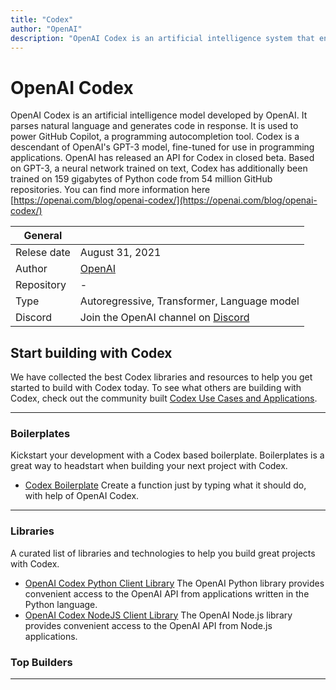 ```yaml
---
title: "Codex"
author: "OpenAI"
description: "OpenAI Codex is an artificial intelligence system that enables developers to translate natural language into code & much more."
---
```


# OpenAI Codex

OpenAI Codex is an artificial intelligence model developed by OpenAI. It parses natural language and generates code in response. It is used to power GitHub Copilot, a programming autocompletion tool. Codex is a descendant of OpenAI's GPT-3 model, fine-tuned for use in programming applications. OpenAI has released an API for Codex in closed beta. Based on GPT-3, a neural network trained on text, Codex has additionally been trained on 159 gigabytes of Python code from 54 million GitHub repositories. You can find more information here [https://openai.com/blog/openai-codex/](https://openai.com/blog/openai-codex/)

| General  |  |
| --- | --- |
| Relese date |  August 31, 2021 |
| Author | [OpenAI](https://lablab.ai/tech/openai/)  |
| Repository | - |
| Type | Autoregressive, Transformer, Language model |
| Discord | Join the OpenAI channel on [Discord](https://discord.gg/7nQsGTy) |

## Start building with Codex
We have collected the best Codex libraries and resources to help you get started to build with Codex today. To see what others are building with Codex, check out the community built [Codex Use Cases and Applications](/apps/tech/openai/codex).

<TechTutorials/>

---

### Boilerplates
Kickstart your development with a Codex based boilerplate. Boilerplates is a great way to headstart when building your next project with Codex.

* [Codex Boilerplate](https://github.com/lablab-ai/codex-python-boilerplate) Create a function just by typing what it should do, with help of OpenAI Codex.

---

### Libraries
A curated list of libraries and technologies to help you build great projects with Codex.

* [OpenAI Codex Python Client Library](https://github.com/openai/openai-python) The OpenAI Python library provides convenient access to the OpenAI API from applications written in the Python language.
* [OpenAI Codex NodeJS Client Library](https://www.npmjs.com/package/openai) The OpenAI Node.js library provides convenient access to the OpenAI API from Node.js applications.

### Top Builders
<TopBuildersComponent/>

---
